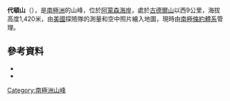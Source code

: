 {{Coord|85|44|S|158|41|W|source:GNIS|display=title}}

'''代頓山'''（{{lang-en|Mount Dayton}}），是[[南極洲|南極洲]]的山峰，位於[[阿蒙森海岸|阿蒙森海岸]]，處於[[古德爾山|古德爾山]]以西9公里，海拔高度1,420米，由[[美國|美國]]探險隊的測量和空中照片繪入地圖，現時由[[南極條約體系|南極條約體系]]管理。

==參考資料==
*{{cite gnis | type = antarid | id = 3613| name = Dayton, Mount | accessdate = 2012-01-04}}
*{{usgs-gazetteer|id=3613|name=Dayton, Mount}}

{{Antarctica-geo-stub}}
[[Category:南極洲山峰|Category:南極洲山峰]]